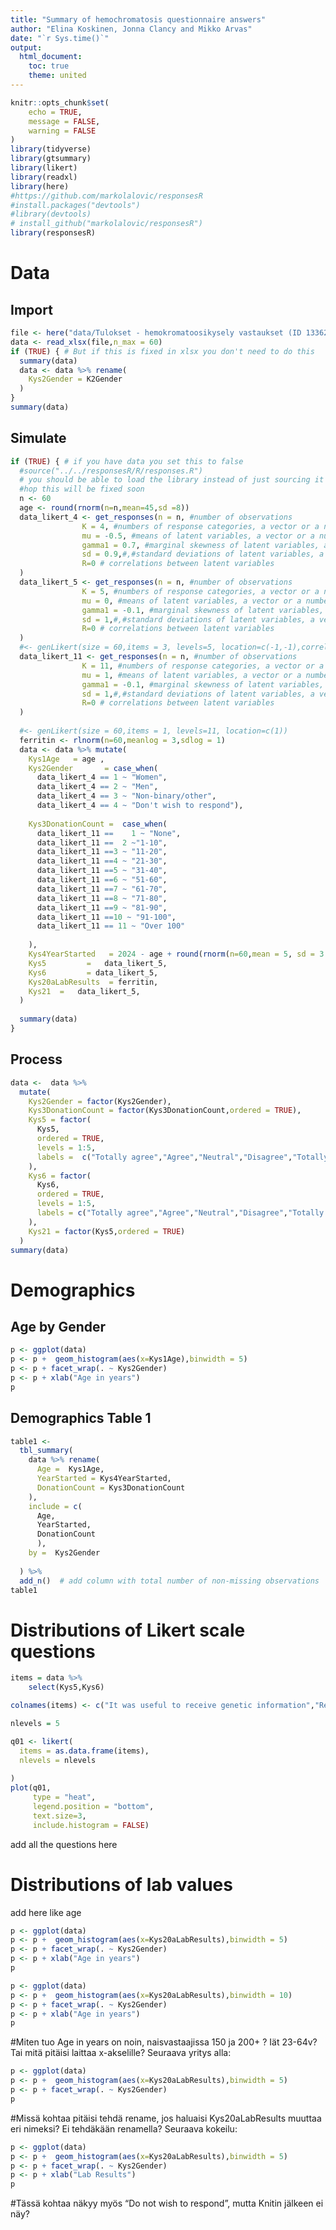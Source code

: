 ```yaml
---
title: "Summary of hemochromatosis questionnaire answers"
author: "Elina Koskinen, Jonna Clancy and Mikko Arvas"
date: "`r Sys.time()`"
output:
  html_document:
    toc: true
    theme: united
---
```





```r
knitr::opts_chunk$set(
	echo = TRUE,
	message = FALSE,
	warning = FALSE
)
library(tidyverse)
library(gtsummary)
library(likert)
library(readxl)
library(here)
#https://github.com/markolalovic/responsesR
#install.packages("devtools")
#library(devtools)
# install_github("markolalovic/responsesR")
library(responsesR)
```


# Data

## Import

```r
file <- here("data/Tulokset - hemokromatoosikysely vastaukset (ID 133620).xlsx")
data <- read_xlsx(file,n_max = 60)
if (TRUE) { # But if this is fixed in xlsx you don't need to do this
  summary(data)
  data <- data %>% rename(
    Kys2Gender = K2Gender
  )
}
summary(data)
```


## Simulate

```r
if (TRUE) { # if you have data you set this to false
  #source("../../responsesR/R/responses.R") 
  # you should be able to load the library instead of just sourcing it from cloned folder
  #hop this will be fixed soon
  n <- 60
  age <- round(rnorm(n=n,mean=45,sd =8))
  data_likert_4 <- get_responses(n = n, #number of observations
                K = 4, #numbers of response categories, a vector or a number
                mu = -0.5, #means of latent variables, a vector or a number
                gamma1 = 0.7, #marginal skewness of latent variables, a vector or a number. The values must be between -0.95 and 0.95.
                sd = 0.9,#,#standard deviations of latent variables, a vector or a number
                R=0 # correlations between latent variables
  )
  data_likert_5 <- get_responses(n = n, #number of observations
                K = 5, #numbers of response categories, a vector or a number
                mu = 0, #means of latent variables, a vector or a number
                gamma1 = -0.1, #marginal skewness of latent variables, a vector or a number. The values must be between -0.95 and 0.95.
                sd = 1,#,#standard deviations of latent variables, a vector or a number
                R=0 # correlations between latent variables
  ) 
  #<- genLikert(size = 60,items = 3, levels=5, location=c(-1,-1),correlation = 0.5)
  data_likert_11 <- get_responses(n = n, #number of observations
                K = 11, #numbers of response categories, a vector or a number
                mu = 1, #means of latent variables, a vector or a number
                gamma1 = -0.1, #marginal skewness of latent variables, a vector or a number. The values must be between -0.95 and 0.95.
                sd = 1,#,#standard deviations of latent variables, a vector or a number
                R=0 # correlations between latent variables
  ) 
  
  #<- genLikert(size = 60,items = 1, levels=11, location=c(1))
  ferritin <- rlnorm(n=60,meanlog = 3,sdlog = 1)
  data <- data %>% mutate(
    Kys1Age   = age ,    
    Kys2Gender       = case_when(
      data_likert_4 == 1 ~ "Women",
      data_likert_4 == 2 ~ "Men",
      data_likert_4 == 3 ~ "Non-binary/other",
      data_likert_4 == 4 ~ "Don't wish to respond"),
      
    Kys3DonationCount =  case_when(
      data_likert_11 ==    1 ~ "None",
      data_likert_11 ==  2 ~"1-10",
      data_likert_11 ==3 ~ "11-20",
      data_likert_11 ==4 ~ "21-30",
      data_likert_11 ==5 ~ "31-40",
      data_likert_11 ==6 ~ "51-60",
      data_likert_11 ==7 ~ "61-70",
      data_likert_11 ==8 ~ "71-80",
      data_likert_11 ==9 ~ "81-90",
      data_likert_11 ==10 ~ "91-100",
      data_likert_11 == 11 ~ "Over 100"
      
    ),
    Kys4YearStarted   = 2024 - age + round(rnorm(n=60,mean = 5, sd = 3 )),
    Kys5         =   data_likert_5,
    Kys6         = data_likert_5,
    Kys20aLabResults  = ferritin,
    Kys21  =   data_likert_5,
  )
  
  summary(data)
}
```

## Process

```r

data <-  data %>% 
  mutate(
    Kys2Gender = factor(Kys2Gender),
    Kys3DonationCount = factor(Kys3DonationCount,ordered = TRUE),
    Kys5 = factor(
      Kys5,
      ordered = TRUE,
      levels = 1:5,
      labels =  c("Totally agree","Agree","Neutral","Disagree","Totally disagree")
    ),
    Kys6 = factor(
      Kys6,
      ordered = TRUE,
      levels = 1:5,
      labels = c("Totally agree","Agree","Neutral","Disagree","Totally disagree")
    ),
    Kys21 = factor(Kys5,ordered = TRUE)
  )
summary(data)
```



# Demographics

## Age by Gender

```r

p <- ggplot(data)
p <- p +  geom_histogram(aes(x=Kys1Age),binwidth = 5)
p <- p + facet_wrap(. ~ Kys2Gender)
p <- p + xlab("Age in years")
p

```


## Demographics Table 1

```r

table1 <-
  tbl_summary(
    data %>% rename(
      Age =  Kys1Age,
      YearStarted = Kys4YearStarted,
      DonationCount = Kys3DonationCount
    ),
    include = c(
      Age,
      YearStarted,  
      DonationCount
      ),
    by =  Kys2Gender
    
  ) %>%
  add_n()  # add column with total number of non-missing observations
table1
```




# Distributions of Likert scale questions


```r
items = data %>% 
    select(Kys5,Kys6) 

colnames(items) <- c("It was useful to receive genetic information","Receiving genetic information did not make me worry")

nlevels = 5
```


```r
q01 <- likert(
  items = as.data.frame(items),
  nlevels = nlevels
  
)
plot(q01, 
     type = "heat",
     legend.position = "bottom",
     text.size=3,
     include.histogram = FALSE)
```

add all the questions here


# Distributions of lab values

add here like age

```r

p <- ggplot(data)
p <- p +  geom_histogram(aes(x=Kys20aLabResults),binwidth = 5)
p <- p + facet_wrap(. ~ Kys2Gender)
p <- p + xlab("Age in years")
p

```   
```r

p <- ggplot(data)
p <- p +  geom_histogram(aes(x=Kys20aLabResults),binwidth = 10)
p <- p + facet_wrap(. ~ Kys2Gender)
p <- p + xlab("Age in years")
p

```
#Miten tuo Age in years on noin, naisvastaajissa 150 ja 200+ ? Iät 23-64v? Tai mitä pitäisi laittaa x-akselille? Seuraava yritys alla:

```r

p <- ggplot(data)
p <- p +  geom_histogram(aes(x=Kys20aLabResults),binwidth = 5)
p <- p + facet_wrap(. ~ Kys2Gender)
p

```   
#Missä kohtaa pitäisi tehdä rename, jos haluaisi Kys20aLabResults muuttaa eri nimeksi? Ei tehdäkään renamella? Seuraava kokeilu:
```r

p <- ggplot(data)
p <- p +  geom_histogram(aes(x=Kys20aLabResults),binwidth = 5)
p <- p + facet_wrap(. ~ Kys2Gender)
p <- p + xlab("Lab Results")
p


```   
#Tässä kohtaa näkyy myös "Do not wish to respond", mutta Knitin jälkeen ei näy?